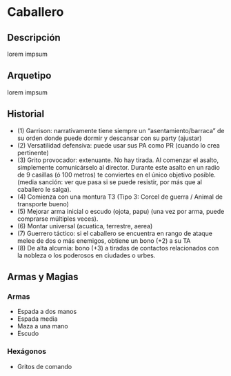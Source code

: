 
# Caballero

<Bleed>
  <Screenshot src={placeholderImage} alt="placeholder" full />
</Bleed>

## Descripción
lorem impsum

## Arquetipo
lorem impsum

## Historial
- (1) Garrison: narrativamente tiene siempre un “asentamiento/barraca” de su orden donde puede dormir y descansar con su party (ajustar)
- (2) Versatilidad defensiva: puede usar sus PA como PR (cuando lo crea pertinente)
- (3) Grito provocador: extenuante. No hay tirada. Al comenzar el asalto, simplemente comunicárselo al director. Durante este asalto en un radio de 9 casillas (ó 100 metros) te conviertes en el único objetivo posible. (media sanción: ver que pasa si se puede resistir, por más que al caballero le salga).
- (4) Comienza con una montura T3 (Tipo 3: Corcel de guerra / Animal de transporte bueno)
- (5) Mejorar arma inicial o escudo (ojota, papu) (una vez por arma, puede comprarse múltiples veces).
- (6) Montar universal (acuatica, terrestre, aerea)
- (7) Guerrero táctico: si el caballero se encuentra en rango de ataque melee de dos o más enemigos, obtiene un bono (+2) a su TA
- (8) De alta alcurnia: bono (+3) a tiradas de contactos relacionados con la nobleza o los poderosos en ciudades o urbes.

## Armas y Magias

### Armas
- Espada a dos manos
- Espada media
- Maza a una mano
- Escudo

### Hexágonos
- Gritos de comando

